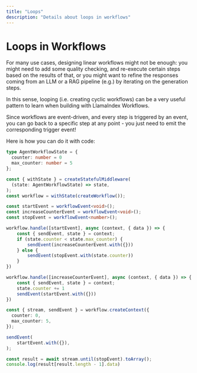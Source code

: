 ```yaml
---
title: "Loops"
description: "Details about loops in workflows"
---
```


# Loops in Workflows

For many use cases, designing linear workflows might not be enough: you might need to add some quality checking, and re-execute certain steps based on the results of that, or you might want to refine the responses coming from an LLM or a RAG pipeline (e.g.) by iterating on the generation steps. 

In this sense, looping (i.e. creating cyclic workflows) can be a very useful pattern to learn when building with LlamaIndex Workflows.

Since workflows are event-driven, and every step is triggered by an event, you can go back to a specific step at any point - you just need to emit the corresponding trigger event!

Here is how you can do it with code:

```ts
type AgentWorkflowState = {
  counter: number = 0
  max_counter: number = 5
};

const { withState } = createStatefulMiddleware(
  (state: AgentWorkflowState) => state,
);
const workflow = withState(createWorkflow());

const startEvent = workflowEvent<void>();
const increaseCounterEvent = workflowEvent<void>();
const stopEvent = workflowEvent<number>();

workflow.handle([startEvent], async (context, { data }) => {
    const { sendEvent, state } = context;
    if (state.counter < state.max_counter) {
        sendEvent(increaseCounterEvent.with({}))
    } else {
        sendEvent(stopEvent.with(state.counter))
    }
})

workflow.handle([increaseCounterEvent], async (context, { data }) => {
    const { sendEvent, state } = context;
    state.counter += 1
    sendEvent(startEvent.with({}))
})

const { stream, sendEvent } = workflow.createContext({
  counter: 0,
  max_counter: 5,
});

sendEvent(
    startEvent.with({}),
);

const result = await stream.until(stopEvent).toArray();
console.log(result[result.length - 1].data)
```

